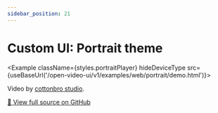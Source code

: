 ```yaml
---
sidebar_position: 21
---
```


# Custom UI: Portrait theme


<Example className={styles.portraitPlayer} hideDeviceType src={useBaseUrl('/open-video-ui/v1/examples/web/portrait/demo.html')}></Example>

Video by [cottonbro studio](https://www.pexels.com/video/the-art-of-skateboarding-2791956/).

[📜 View full source on GitHub](https://github.com/THEOplayer/web-ui/blob/main/docs/static/open-video-ui/v1/examples/web/portrait/demo.html)

